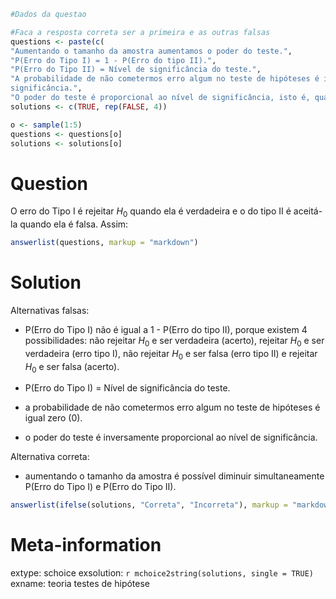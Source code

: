 ```r
#Dados da questao

#Faca a resposta correta ser a primeira e as outras falsas
questions <- paste(c(
"Aumentando o tamanho da amostra aumentamos o poder do teste.", 
"P(Erro do Tipo I) = 1 - P(Erro do tipo II).", 
"P(Erro do Tipo II) = Nível de significância do teste.", 
"A probabilidade de não cometermos erro algum no teste de hipóteses é igual a 1 - nível de
significância.", 
"O poder do teste é proporcional ao nível de significância, isto é, quanto mais significância mais poder."))
solutions <- c(TRUE, rep(FALSE, 4))

o <- sample(1:5)
questions <- questions[o]
solutions <- solutions[o]
```

Question
========
O erro do Tipo I é rejeitar $H_0$ quando ela é verdadeira e o do tipo II é aceitá-la quando ela é falsa. Assim:

```r
answerlist(questions, markup = "markdown")
```

Solution
========
Alternativas falsas:

* P(Erro do Tipo I) não é igual a 1 - P(Erro do tipo II), porque existem 4 possibilidades: não rejeitar $H_0$ e ser verdadeira (acerto), rejeitar $H_0$ e ser verdadeira (erro tipo I), não rejeitar $H_0$ e ser falsa (erro tipo II) e rejeitar $H_0$ e ser falsa (acerto).

* P(Erro do Tipo I) = Nível de significância do teste.

* a probabilidade de não cometermos erro algum no teste de hipóteses é igual zero (0).

* o poder do teste é inversamente proporcional ao nível de significância.

Alternativa correta:

* aumentando o tamanho da amostra é possível diminuir simultaneamente P(Erro do Tipo I) e P(Erro do Tipo II).

```r
answerlist(ifelse(solutions, "Correta", "Incorreta"), markup = "markdown")
```

Meta-information
================
extype: schoice
exsolution: `r mchoice2string(solutions, single = TRUE)`
exname: teoria testes de hipótese